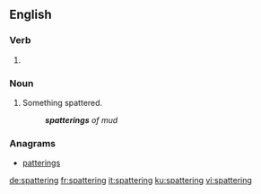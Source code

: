 
==English==

===Verb===
{{head|en|present participle}}

# {{present participle of|spatter|lang=en}}

===Noun===
{{en-noun}}

# Something spattered.
#: '''''spatterings''' of mud''

===Anagrams===
* [[patterings#English|patterings]]

[[de:spattering]]
[[fr:spattering]]
[[it:spattering]]
[[ku:spattering]]
[[vi:spattering]]